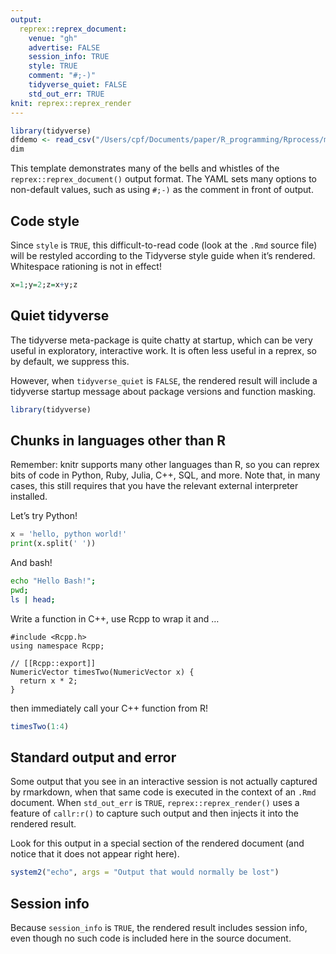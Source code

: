 ```yaml
---
output:
  reprex::reprex_document:
    venue: "gh"
    advertise: FALSE
    session_info: TRUE
    style: TRUE
    comment: "#;-)"
    tidyverse_quiet: FALSE
    std_out_err: TRUE
knit: reprex::reprex_render
---
```


```r
library(tidyverse)
dfdemo <- read_csv("/Users/cpf/Documents/paper/R_programming/Rprocess/mydata/dfdemo.csv")
dim

```




This template demonstrates many of the bells and whistles of the `reprex::reprex_document()` output format. The YAML sets many options to non-default values, such as using `#;-)` as the comment in front of output.

## Code style

Since `style` is `TRUE`, this difficult-to-read code (look at the `.Rmd` source file) will be restyled according to the Tidyverse style guide when it's rendered. Whitespace rationing is not in effect!

```r
x=1;y=2;z=x+y;z
```

## Quiet tidyverse

The tidyverse meta-package is quite chatty at startup, which can be very useful in exploratory, interactive work. It is often less useful in a reprex, so by default, we suppress this.

However, when `tidyverse_quiet` is `FALSE`, the rendered result will include a tidyverse startup message about package versions and function masking.

```r
library(tidyverse)
```

## Chunks in languages other than R

Remember: knitr supports many other languages than R, so you can reprex bits of code in Python, Ruby, Julia, C++, SQL, and more. Note that, in many cases, this still requires that you have the relevant external interpreter installed.

Let's try Python!

```python
x = 'hello, python world!'
print(x.split(' '))
```

And bash!

```bash
echo "Hello Bash!";
pwd;
ls | head;
```

Write a function in C++, use Rcpp to wrap it and ...

```Rcpp
#include <Rcpp.h>
using namespace Rcpp;

// [[Rcpp::export]]
NumericVector timesTwo(NumericVector x) {
  return x * 2;
}
```

then immediately call your C++ function from R!

```r
timesTwo(1:4)
```

## Standard output and error

Some output that you see in an interactive session is not actually captured by rmarkdown, when that same code is executed in the context of an `.Rmd` document. When `std_out_err` is `TRUE`, `reprex::reprex_render()` uses a feature of `callr:r()` to capture such output and then injects it into the rendered result.

Look for this output in a special section of the rendered document (and notice that it does not appear right here).

```r
system2("echo", args = "Output that would normally be lost")
```

## Session info

Because `session_info` is `TRUE`, the rendered result includes session info, even though no such code is included here in the source document. 
